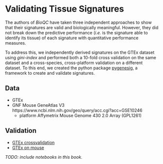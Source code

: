 # Validating Tissue Signatures {#validating-signatures}

The authors of *BioQC* have taken three independent approaches to show that their signatures are valid and biologically meaningful. However, they did not break down the predictive performance (*i.e.* is the signature able to identify its tissue) of each signature with quantitative performance measures. 

To address this, we independently derived signatures on the GTEx dataset using *gini-index* and performed both a 10-fold cross validation on the same dataset and a cross-species, cross-platform validation on a different dataset. To this end, we created the python package [pygenesig](https://github.com/grst/pygenesig), a framework to create and validate signatures. 


## Data
 * GTEx
 * GNF Mouse GeneAtlas V3 https://www.ncbi.nlm.nih.gov/geo/query/acc.cgi?acc=GSE10246
    - platform Affymetrix Mouse Genome 430 2.0 Array (GPL1261)
    
## Validation
 * [GTEx crossvalidation](https://github.com/grst/pygenesig/blob/master/notebooks/validate_gini.ipynb)
 * [GTEx on mouse](https://github.com/grst/pygenesig/blob/master/notebooks/validate-mouse.ipynb)
 
*TODO: include notebooks in this book.* 